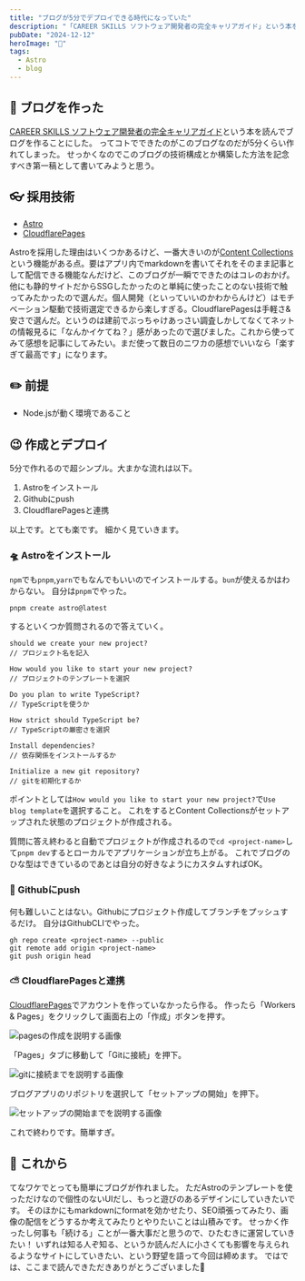 ```yaml
---
title: "ブログが5分でデプロイできる時代になっていた"
description: "「CAREER SKILLS ソフトウェア開発者の完全キャリアガイド」という本をきっかけに、ブログを作ってみたら驚くほど簡単に5分ほどでデプロイできた。この記事では、その技術スタックと手順について解説する。今回使った技術は、AstroとCloudflare Pagesの2つ。Astroは静的サイトジェネレーターで、Markdownをそのまま記事にできる「Content Collections」が特に便利。これのおかげで素早くブログが構築できた。また、Cloudflare Pagesはデプロイが非常に簡単で、コストもかからない。深く調べずに選んだが、結果的に「当たり」だった。ブログ作成の流れはシンプルで、まずAstroをインストール。pnpm create astro@latest で新規プロジェクトを作成し、テンプレート選択時に「ブログテンプレート」を選ぶのがポイント。次にGitHubにプッシュ。GitHubにリポジトリを作り、プロジェクトをプッシュする。最後にCloudflare Pagesと連携し、アカウントを作成してGitHubリポジトリを接続し、自動デプロイするだけ。これで簡単にブログが公開できる。今後はデザインのカスタマイズやSEO強化、画像配信の最適化などを進めつつ、継続的にブログを更新していきたい。"
pubDate: "2024-12-12"
heroImage: "📝"
tags:
  - Astro
  - blog
---
```


## 🎉 ブログを作った

[CAREER SKILLS ソフトウェア開発者の完全キャリアガイド](https://amzn.asia/d/1stmAJu)という本を読んでブログを作ることにした。
ってコトでできたのがこのブログなのだが5分くらい作れてしまった。
せっかくなのでこのブログの技術構成とか構築した方法を記念すべき第一稿として書いてみようと思う。

## 👓 採用技術

- [Astro](https://astro.build/)
- [CloudflarePages](https://www.cloudflare.com/ja-jp/developer-platform/pages/)

Astroを採用した理由はいくつかあるけど、一番大きいのが[Content Collections](https://docs.astro.build/en/guides/content-collections/)という機能がある点。要はアプリ内でmarkdownを書いてそれをそのまま記事として配信できる機能なんだけど、このブログが一瞬でできたのはコレのおかげ。他にも静的サイトだからSSGしたかったのと単純に使ったことのない技術で触ってみたかったので選んだ。個人開発（といっていいのかわからんけど）はモチベーション駆動で技術選定できるから楽しすぎる。CloudflarePagesは手軽さ&安さで選んだ。というのは建前でぶっちゃけあっさい調査しかしてなくてネットの情報見るに「なんかイケてね？」感があったので選びました。これから使ってみて感想を記事にしてみたい。まだ使って数日のニワカの感想でいいなら「楽すぎて最高です」になります。

## ✏️ 前提

- Node.jsが動く環境であること

## 😉 作成とデプロイ

5分で作れるので超シンプル。大まかな流れは以下。

1. Astroをインストール
2. Githubにpush
3. CloudflarePagesと連携

以上です。とても楽です。
細かく見ていきます。

### 🛸 Astroをインストール

`npm`でも`pnpm`,`yarn`でもなんでもいいのでインストールする。`bun`が使えるかはわからない。
自分は`pnpm`でやった。

```plaintext
pnpm create astro@latest
```

するといくつか質問されるので答えていく。

```plaintext
should we create your new project?
// プロジェクト名を記入

How would you like to start your new project?
// プロジェクトのテンプレートを選択

Do you plan to write TypeScript?
// TypeScriptを使うか

How strict should TypeScript be?
// TypeScriptの厳密さを選択

Install dependencies?
// 依存関係をインストールするか

Initialize a new git repository?
// gitを初期化するか
```

ポイントとしては`How would you like to start your new project?`で`Use blog template`を選択すること。
これをするとContent Collectionsがセットアップされた状態のプロジェクトが作成される。

質問に答え終わると自動でプロジェクトが作成されるので`cd <project-name>`して`pnpm dev`するとローカルでアプリケーションが立ち上がる。
これでブログのひな型はできているのであとは自分の好きなようにカスタムすればOK。

### 🐙 Githubにpush

何も難しいことはない。Githubにプロジェクト作成してブランチをプッシュするだけ。
自分はGithubCLIでやった。

```plaintext
gh repo create <project-name> --public
git remote add origin <project-name>
git push origin head
```

### ⛅ CloudflarePagesと連携

[CloudflarePages](https://www.cloudflare.com/ja-jp/developer-platform/pages/)でアカウントを作っていなかったら作る。
作ったら「Workers & Pages」をクリックして画面右上の「作成」ボタンを押す。

![pagesの作成を説明する画像](/cfp1.webp)

「Pages」タブに移動して「Gitに接続」を押下。

![gitに接続までを説明する画像](/cfp2.webp)

ブログアプリのリポジトリを選択して「セットアップの開始」を押下。

![セットアップの開始までを説明する画像](/cfp3.webp)

これで終わりです。簡単すぎ。

## 🏃 これから

てなワケでとっても簡単にブログが作れました。
ただAstroのテンプレートを使っただけなので個性のないUIだし、もっと遊びのあるデザインにしていきたいです。
そのほかにもmarkdownにformatを効かせたり、SEO頑張ってみたり、画像の配信をどうするか考えてみたりとやりたいことは山積みです。
せっかく作ったし何事も「続ける」ことが一番大事だと思うので、ひたむきに運営していきたい！
いずれは知る人ぞ知る、というか読んだ人に小さくても影響を与えられるようなサイトにしていきたい、という野望を語って今回は締めます。
ではでは、ここまで読んできただきありがとうございました👋
